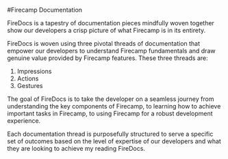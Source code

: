 #Firecamp Documentation 

FireDocs is a tapestry of documentation pieces mindfully woven together show our developers a crisp picture of what Firecamp is in its entirety. 

FireDocs is woven using three pivotal threads of documentation that empower our developers to understand Firecamp fundamentals and draw genuine value provided by Firecamp features. These three threads are: 

1. Impressions
2. Actions
3. Gestures 

The goal of FireDocs is to take the developer on a seamless journey from understanding the key components of Firecamp, to learning how to achieve important tasks in Firecamp, to using Firecamp for a robust development experience.  

Each documentation thread is purposefully structured to serve a specific set of outcomes based on the level of expertise of our developers and what they are looking to achieve my reading FireDocs. 
